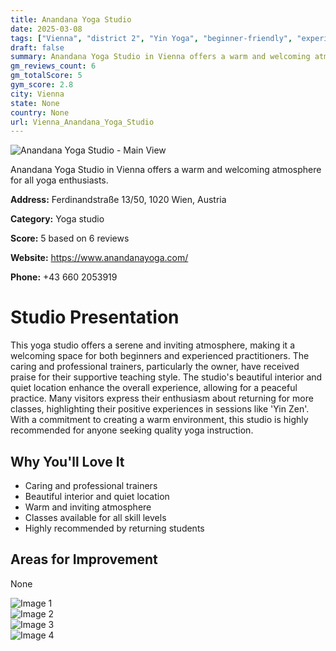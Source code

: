 ```yaml
---
title: Anandana Yoga Studio
date: 2025-03-08
tags: ["Vienna", "district 2", "Yin Yoga", "beginner-friendly", "experienced", "atmosphere", "size", "Vienna"]  
draft: false
summary: Anandana Yoga Studio in Vienna offers a warm and welcoming atmosphere for all yoga enthusiasts.
gm_reviews_count: 6
gm_totalScore: 5
gym_score: 2.8
city: Vienna
state: None
country: None
url: Vienna_Anandana_Yoga_Studio
---
```


<div className="aspect-[16/9] relative my-8">
  <img 
    src="https://lh5.googleusercontent.com/p/AF1QipPtVkVymeVH3Ky6ni6kf2xw5cfNM9vCBJf5v3PC=w1920-h1080-k-no"
    alt="Anandana Yoga Studio - Main View"
    className="object-cover absolute inset-0 w-full h-full rounded-lg"
  />
</div>

Anandana Yoga Studio in Vienna offers a warm and welcoming atmosphere for all yoga enthusiasts.

**Address:** Ferdinandstraße 13/50, 1020 Wien, Austria

**Category:** Yoga studio

**Score:** 5 based on 6 reviews

**Website:** https://www.anandanayoga.com/

**Phone:** +43 660 2053919

# Studio Presentation

This yoga studio offers a serene and inviting atmosphere, making it a welcoming space for both beginners and experienced practitioners. The caring and professional trainers, particularly the owner, have received praise for their supportive teaching style. The studio's beautiful interior and quiet location enhance the overall experience, allowing for a peaceful practice. Many visitors express their enthusiasm about returning for more classes, highlighting their positive experiences in sessions like 'Yin Zen'. With a commitment to creating a warm environment, this studio is highly recommended for anyone seeking quality yoga instruction.



## Why You'll Love It

- Caring and professional trainers
- Beautiful interior and quiet location
- Warm and inviting atmosphere
- Classes available for all skill levels
- Highly recommended by returning students

## Areas for Improvement

None

<div className="grid grid-cols-1 xl:grid-cols-2 gap-4 my-8">
<div className="aspect-[4/3] relative"><img src="https://lh5.googleusercontent.com/p/AF1QipM2mYhyCj_HHw28_RdPv8Q1_8pMk9JbK5_N3aMk=w1920-h1080-k-no" alt="Image 1" className="object-cover absolute inset-0 w-full h-full rounded-lg" /></div>
<div className="aspect-[4/3] relative"><img src="https://lh5.googleusercontent.com/p/AF1QipMMNhwEKU-icDUUN2C6yt7ctS5MevpzcgAm8HeB=w1920-h1080-k-no" alt="Image 2" className="object-cover absolute inset-0 w-full h-full rounded-lg" /></div>
<div className="aspect-[4/3] relative"><img src="https://lh5.googleusercontent.com/p/AF1QipMGBPpH1UF3-wqpa_HEj-ggNcrMrAt-Vwu5dxfA=w1920-h1080-k-no" alt="Image 3" className="object-cover absolute inset-0 w-full h-full rounded-lg" /></div>
<div className="aspect-[4/3] relative"><img src="https://lh5.googleusercontent.com/p/AF1QipMj-wW24YCsJLwpi5aF6rPnigZQ150WXWht96_-=w1920-h1080-k-no" alt="Image 4" className="object-cover absolute inset-0 w-full h-full rounded-lg" /></div>
</div>
